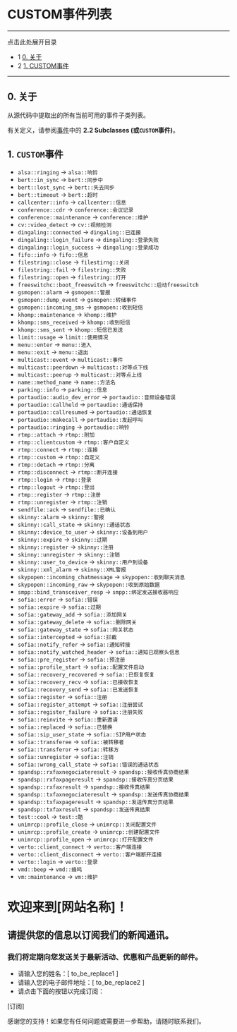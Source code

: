 # CUSTOM事件列表 

---

点击此处展开目录

* 1 [0\. 关于](#0-about)
* 2 [1\. CUSTOM事件](#1-custom-events)

---

## 0\. 关于

从源代码中提取出的所有当前可用的事件子类列表。

有关定义，请参阅[事件](./Events_32178330.mdx#0-about)中的 **2.2 Subclasses (或`CUSTOM`事件)**。

## 1\. `CUSTOM`事件

* `alsa::ringing` \-> `alsa::响铃`
* `bert::in_sync` \-> `bert::同步中`
* `bert::lost_sync` \-> `bert::失去同步`
* `bert::timeout` \-> `bert::超时`
* `callcenter::info` \-> `callcenter::信息`
* `conference::cdr` \-> `conference::会议记录`
* `conference::maintenance` \-> `conference::维护`
* `cv::video_detect` \-> `cv::视频检测`
* `dingaling::connected` \-> `dingaling::已连接`
* `dingaling::login_failure` \-> `dingaling::登录失败`
* `dingaling::login_success` \-> `dingaling::登录成功`
* `fifo::info` \-> `fifo::信息`
* `filestring::close` \-> `filestirng::关闭`
* `filestring::fail` \-> `filestring::失败`
* `filestring::open` \-> `filestring::打开`
* `freeswitchc::boot_freeswitch` \-> `freeswitchc::启动freeswitch`
* `gsmopen::alarm` \-> `gsmopen::警报`
* `gsmopen::dump_event` \-> `gsmopen::转储事件`
* `gsmopen::incoming_sms` \-> `gsmopen::收到短信`
* `khomp::maintenance` \-> `khomp::维护`
* `khomp::sms_received` \-> `khomp::收到短信`
* `khomp::sms_sent` \-> `khomp::短信已发送`
* `limit::usage` \-> `limit::使用情况`
* `menu::enter` \-> `menu::进入`
* `menu::exit` \-> `menu::退出`
* `multicast::event` \-> `multicast::事件`
* `multicast::peerdown` \-> `multicast::对等点下线`
* `multicast::peerup` \-> `multicast::对等点上线`
* `name::method_name` \-> `name::方法名`
* `parking::info` \-> `parking::信息`
* `portaudio::audio_dev_error` \-> `portaudio::音频设备错误`
* `portaudio::callheld` \-> `portaudio::通话保持`
* `portaudio::callresumed` \-> `portaudio::通话恢复`
* `portaudio::makecall` \-> `portaudio::发起呼叫`
* `portaudio::ringing` \-> `portaudio::响铃`
* `rtmp::attach` \-> `rtmp::附加`
* `rtmp::clientcustom` \-> `rtmp::客户自定义`
* `rtmp::connect` \-> `rtmp::连接`
* `rtmp::custom` \-> `rtmp::自定义`
* `rtmp::detach` \-> `rtmp::分离`
* `rtmp::disconnect` \-> `rtmp::断开连接`
* `rtmp::login` \-> `rtmp::登录`
* `rtmp::logout` \-> `rtmp::登出`
* `rtmp::register` \-> `rtmp::注册`
* `rtmp::unregister` \-> `rtmp::注销`
* `sendfile::ack` \-> `sendfile::已确认`
* `skinny::alarm` \-> `skinny::警报`
* `skinny::call_state` \-> `skinny::通话状态`
* `skinny::device_to_user` \-> `skinny::设备到用户`
* `skinny::expire` \-> `skinny::过期`
* `skinny::register` \-> `skinny::注册`
* `skinny::unregister` \-> `skinny::注销`
* `skinny::user_to_device` \-> `skinny::用户到设备`
* `skinny::xml_alarm` \-> `skinny::XML警报`
* `skypopen::incoming_chatmessage` \-> `skypopen::收到聊天消息`
* `skypopen::incoming_raw` \-> `skypopen::收到原始数据`
* `smpp::bind_transceiver_resp` \-> `smpp::绑定发送接收器响应`
* `sofia::error` \-> `sofia::错误`
* `sofia::expire` \-> `sofia::过期`
* `sofia::gateway_add` \-> `sofia::添加网关`
* `sofia::gateway_delete` \-> `sofia::删除网关`
* `sofia::gateway_state` \-> `sofia::网关状态`
* `sofia::intercepted` \-> `sofia::拦截`
* `sofia::notify_refer` \-> `sofia::通知转接`
* `sofia::notify_watched_header` \-> `sofia::通知已观察头信息`
* `sofia::pre_register` \-> `sofia::预注册`
* `sofia::profile_start` \-> `sofia::配置文件启动`
* `sofia::recovery_recovered` \-> `sofia::已恢复恢复`
* `sofia::recovery_recv` \-> `sofia::已接收恢复`
* `sofia::recovery_send` \-> `sofia::已发送恢复`
* `sofia::register` \-> `sofia::注册`
* `sofia::register_attempt` \-> `sofia::注册尝试`
* `sofia::register_failure` \-> `sofia::注册失败`
* `sofia::reinvite` \-> `sofia::重新邀请`
* `sofia::replaced` \-> `sofia::已替换`
* `sofia::sip_user_state` \-> `sofia::SIP用户状态`
* `sofia::transferee` \-> `sofia::被转移者`
* `sofia::transferor` \-> `sofia::转移方`
* `sofia::unregister` \-> `sofia::注销`
* `sofia::wrong_call_state` \-> `sofia::错误的通话状态`
* `spandsp::rxfaxnegociateresult` \-> `spandsp::接收传真协商结果`
* `spandsp::rxfaxpageresult` \-> `spandsp::接收传真分页结果`
* `spandsp::rxfaxresult` \-> `spandsp::接收传真结果`
* `spandsp::txfaxnegociateresult` \-> `spandsp::发送传真协商结果`
* `spandsp::txfaxpageresult` \-> `spandsp::发送传真分页结果`
* `spandsp::txfaxresult` \-> `spandsp::发送传真结果`
* `test::cool` \-> `test::酷`
* `unimrcp::profile_close` \-> `unimrcp::关闭配置文件`
* `unimrcp::profile_create` \-> `unimrcp::创建配置文件`
* `unimrcp::profile_open` \-> `unimrcp::打开配置文件`
* `verto::client_connect` \-> `verto::客户端连接`
* `verto::client_disconnect` \-> `verto::客户端断开连接`
* `verto::login` \-> `verto::登录`
* `vmd::beep` \-> `vmd::蜂鸣`
* `vm::maintenance` \-> `vm::维护`

# 欢迎来到[网站名称]！

## 请提供您的信息以订阅我们的新闻通讯。

### 我们将定期向您发送关于最新活动、优惠和产品更新的邮件。

* 请输入您的姓名：[ to_be_replace1 ]
* 请输入您的电子邮件地址：[ to_be_replace2 ]
* 请点击下面的按钮以完成订阅：

[订阅]

感谢您的支持！如果您有任何问题或需要进一步帮助，请随时联系我们。